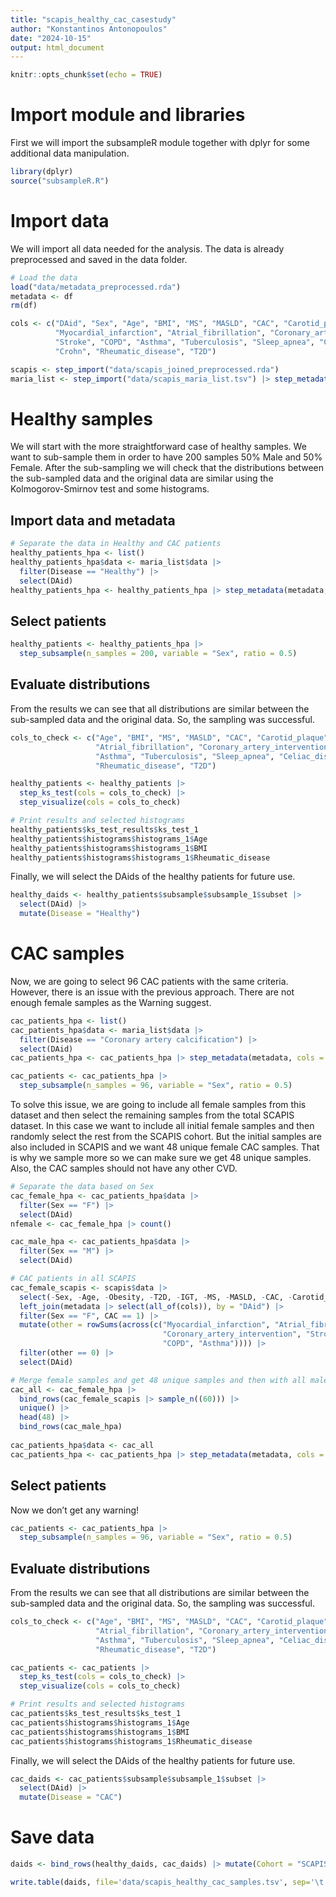 ```yaml
---
title: "scapis_healthy_cac_casestudy"
author: "Konstantinos Antonopoulos"
date: "2024-10-15"
output: html_document
---
```


```r
knitr::opts_chunk$set(echo = TRUE)
```

# Import module and libraries

First we will import the subsampleR module together with dplyr for some additional data manipulation.

```r
library(dplyr)
source("subsampleR.R")
```

# Import data

We will import all data needed for the analysis. The data is already preprocessed and saved in the data folder.

```r
# Load the data
load("data/metadata_preprocessed.rda")
metadata <- df
rm(df)

cols <- c("DAid", "Sex", "Age", "BMI", "MS", "MASLD", "CAC", "Carotid_plaque", 
          "Myocardial_infarction", "Atrial_fibrillation", "Coronary_artery_intervention", 
          "Stroke", "COPD", "Asthma", "Tuberculosis", "Sleep_apnea", "Celiac_disease", 
          "Crohn", "Rheumatic_disease", "T2D")  

scapis <- step_import("data/scapis_joined_preprocessed.rda") 
maria_list <- step_import("data/scapis_maria_list.tsv") |> step_metadata(metadata, cols = cols)
```

# Healthy samples

We will start with the more straightforward case of healthy samples. We want to sub-sample them in order to have 200 samples 50% Male and 50% Female. After the sub-sampling we will check that the distributions between the sub-sampled data and the original data are similar using the Kolmogorov-Smirnov test and some histograms.

## Import data and metadata

```r
# Separate the data in Healthy and CAC patients
healthy_patients_hpa <- list()
healthy_patients_hpa$data <- maria_list$data |> 
  filter(Disease == "Healthy") |> 
  select(DAid)
healthy_patients_hpa <- healthy_patients_hpa |> step_metadata(metadata, cols = cols)
```

## Select patients

```r
healthy_patients <- healthy_patients_hpa |> 
  step_subsample(n_samples = 200, variable = "Sex", ratio = 0.5)
```

## Evaluate distributions

From the results we can see that all distributions are similar between the sub-sampled data and the original data. So, the sampling was successful.

```r
cols_to_check <- c("Age", "BMI", "MS", "MASLD", "CAC", "Carotid_plaque", "Myocardial_infarction", 
                   "Atrial_fibrillation", "Coronary_artery_intervention", "Stroke", "COPD", 
                   "Asthma", "Tuberculosis", "Sleep_apnea", "Celiac_disease", "Crohn", 
                   "Rheumatic_disease", "T2D")

healthy_patients <- healthy_patients |> 
  step_ks_test(cols = cols_to_check) |> 
  step_visualize(cols = cols_to_check)

# Print results and selected histograms
healthy_patients$ks_test_results$ks_test_1
healthy_patients$histograms$histograms_1$Age
healthy_patients$histograms$histograms_1$BMI
healthy_patients$histograms$histograms_1$Rheumatic_disease
```

Finally, we will select the DAids of the healthy patients for future use.

```r
healthy_daids <- healthy_patients$subsample$subsample_1$subset |> 
  select(DAid) |> 
  mutate(Disease = "Healthy")
```

# CAC samples

Now, we are going to select 96 CAC patients with the same criteria. However, there is an issue with the previous approach. There are not enough female samples as the Warning suggest.

```r
cac_patients_hpa <- list()
cac_patients_hpa$data <- maria_list$data |> 
  filter(Disease == "Coronary artery calcification") |> 
  select(DAid)
cac_patients_hpa <- cac_patients_hpa |> step_metadata(metadata, cols = cols)
```

```r
cac_patients <- cac_patients_hpa |> 
  step_subsample(n_samples = 96, variable = "Sex", ratio = 0.5)
```

To solve this issue, we are going to include all female samples from this dataset and then select the remaining samples from the total SCAPIS dataset. In this case we want to include all initial female samples and then randomly select the rest from the SCAPIS cohort. But the initial samples are also included in SCAPIS and we want 48 unique female CAC samples. That is why we sample more so we can make sure we get 48 unique samples. Also, the CAC samples should not have any other CVD.

```r
# Separate the data based on Sex
cac_female_hpa <- cac_patients_hpa$data |> 
  filter(Sex == "F") |> 
  select(DAid)
nfemale <- cac_female_hpa |> count()

cac_male_hpa <- cac_patients_hpa$data |> 
  filter(Sex == "M") |> 
  select(DAid)

# CAC patients in all SCAPIS
cac_female_scapis <- scapis$data |> 
  select(-Sex, -Age, -Obesity, -T2D, -IGT, -MS, -MASLD, -CAC, -Carotid_plaque, -Sleep_apnea) |>
  left_join(metadata |> select(all_of(cols)), by = "DAid") |> 
  filter(Sex == "F", CAC == 1) |> 
  mutate(other = rowSums(across(c("Myocardial_infarction", "Atrial_fibrillation", 
                                  "Coronary_artery_intervention", "Stroke", 
                                  "COPD", "Asthma")))) |> 
  filter(other == 0) |> 
  select(DAid)

# Merge female samples and get 48 unique samples and then with all male samples
cac_all <- cac_female_hpa |> 
  bind_rows(cac_female_scapis |> sample_n((60))) |>
  unique() |>
  head(48) |> 
  bind_rows(cac_male_hpa)
  
cac_patients_hpa$data <- cac_all 
cac_patients_hpa <- cac_patients_hpa |> step_metadata(metadata, cols = cols)
```

## Select patients

Now we don't get any warning!

```r
cac_patients <- cac_patients_hpa |> 
  step_subsample(n_samples = 96, variable = "Sex", ratio = 0.5)
```

## Evaluate distributions

From the results we can see that all distributions are similar between the sub-sampled data and the original data. So, the sampling was successful.

```r
cols_to_check <- c("Age", "BMI", "MS", "MASLD", "CAC", "Carotid_plaque", "Myocardial_infarction", 
                   "Atrial_fibrillation", "Coronary_artery_intervention", "Stroke", "COPD", 
                   "Asthma", "Tuberculosis", "Sleep_apnea", "Celiac_disease", "Crohn", 
                   "Rheumatic_disease", "T2D")

cac_patients <- cac_patients |> 
  step_ks_test(cols = cols_to_check) |> 
  step_visualize(cols = cols_to_check)

# Print results and selected histograms
cac_patients$ks_test_results$ks_test_1
cac_patients$histograms$histograms_1$Age
cac_patients$histograms$histograms_1$BMI
cac_patients$histograms$histograms_1$Rheumatic_disease
```

Finally, we will select the DAids of the healthy patients for future use.

```r
cac_daids <- cac_patients$subsample$subsample_1$subset |> 
  select(DAid) |> 
  mutate(Disease = "CAC")
```

# Save data

```r
daids <- bind_rows(healthy_daids, cac_daids) |> mutate(Cohort = "SCAPIS")

write.table(daids, file='data/scapis_healthy_cac_samples.tsv', sep='\t', row.names = FALSE, quote = FALSE)
```